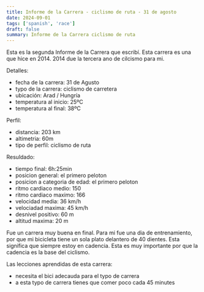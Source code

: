 ```yaml
---
title: Informe de la Carrera - ciclismo de ruta - 31 de agosto
date: 2024-09-01
tags: ['spanish', 'race']
draft: false
summary: Informe de la Carrera ciclismo de ruta
---
```


Esta es la segunda Informe de la Carrera que escribí. Esta carrera es una que hice en 2014. 2014 due la tercera ano de cilcismo para mi.

Detalles:

- fecha de la carrera: 31 de Agusto
- typo de la carrera: ciclismo de carretera
- ubicación: Arad / Hungría
- temperatura al inicio: 25ºC
- temperatura al final: 38ºC

Perfil:

- distancia: 203 km
- altimetria: 60m
- tipo de perfil: ciclismo de ruta

Resuldado:

- tiempo final: 6h:25min
- posicion general: el primero peloton
- posicion a categoria de edad: el primero peloton
- ritmo cardiaco medio: 150
- ritmo cardiaco maximo: 166
- velocidad media: 36 km/h
- velociadad maxima: 45 km/h
- desnivel positivo: 60 m
- altitud maxima: 20 m

Fue un carrera muy buena en final. Para mi fue una dia de entrenamiento, por que mi bicicleta tiene un sola plato delantero de 40 dientes. Esta significa que siempre estoy en cadencia. Esta es muy importante por que la cadencia es la base del ciclismo.

Las lecciones aprendidas de esta carrera:

- necesita el bici adecauda para el typo de carrera
- a esta typo de carrera tienes que comer poco cada 45 minutes
